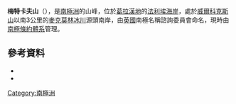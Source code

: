 {{coord|67|59|S|66|57|W|source:GNIS|display=title}}

'''梅特卡夫山'''（{{lang-en|Mount Metcalfe}}），是[[南極洲|南極洲]]的山峰，位於[[葛拉漢地|葛拉漢地]]的[[法利埃海岸|法利埃海岸]]，處於[[威爾科克斯山|威爾科克斯山]]以南3公里的[[麥克莫林冰川|麥克莫林冰川]]源頭南岸，由[[英國|英國]]南極名稱諮詢委員會命名，現時由[[南極條約體系|南極條約體系]]管理。

==參考資料==
*{{cite gnis | type = antarid | id = 9902| name = Mount Metcalfe | accessdate = 2013-09-20}}
*{{usgs-gazetteer|id=9902}}

{{DEFAULTSORT:Mount Metcalfe}}
[[Category:南極洲|Category:南極洲]]


{{FallièresCoast-geo-stub}}